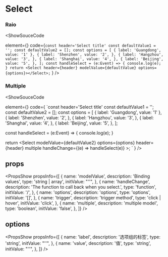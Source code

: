 
# Select

### Raio

<ShowSouceCode

element={<RadioSelect />}
code={`const header='Select title'
const defaultValue1 = '';
const defaultValue2 = [];
  const options = [
    {
      label: 'Guangdong',
      value: '1'
    },
    {
      label: 'Shenzhen',
      value: '2',
    },
    {
      label: 'Hangzhou',
      value: '3',
    },
    {
      label: 'Shanghai',
      value: '4',
    },
    {
      label: 'Beijing',
      value: '5',
    },
  ];
  const handleSelect = (e:Event) => {
    console.log(e);
  }
return <Select header={header} modelValue={defaultValue} options={options}></Select>;` } />

### Multiple

<ShowSouceCode

element={<MultipleSelect />}
code={
`const header='Select title'
const defaultValue1 = '';
const defaultValue2 = [];
const options = [
{
label: 'Guangdong',
value: '1'
},
{
label: 'Shenzhen',
value: '2',
},
{
label: 'Hangzhou',
value: '3',
},
{
label: 'Shanghai',
value: '4',
},
{
label: 'Beijing',
value: '5',
},
];

const handleSelect = (e:Event) => {
console.log(e);
}

return <Select
modelValue={defaultValue2}
options={options}
header={header}
multiple
handleChange={(e) => handleSelect(e)} ></Select>;
` } />

## props

<PropsShow
  propsInfo={[
    {
      name: 'modelValue',
      description: 'Binding values',
      type: 'string | array',
      initValue: "''",
    },
    {
      name: 'handleChange',
      description: 'The function to call back when you select.',
      type: 'function',
      initValue: '/',
    },
    {
      name: 'options',
      description: 'options',
      type: 'options',
      initValue: '[]',
    },
    {
      name: 'trigger',
      description: 'trigger method',
      type: 'click | hover',
      initValue: 'click',
    },
    {
      name: 'multiple',
      description: 'multiple model',
      type: 'boolean',
      initValue: 'false',
    },
  ]}
/>

## options

<PropsShow
  propsInfo={[
    {
      name: 'label',
      description: '选项组的标签',
      type: 'string',
      initValue: "''",
    },
    {
      name: 'value',
      description: '值',
      type: 'string',
      initValue: "''",
    },
  ]}
/>
